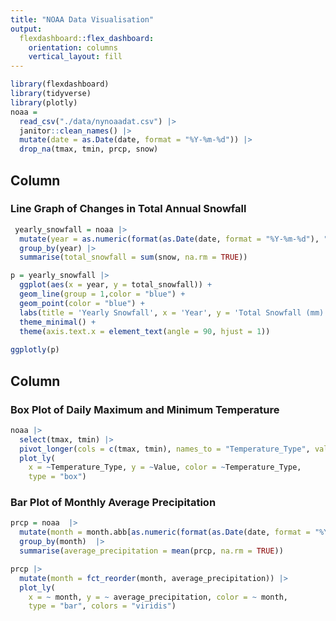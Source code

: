 ```yaml
---
title: "NOAA Data Visualisation"
output: 
  flexdashboard::flex_dashboard:
    orientation: columns
    vertical_layout: fill
---
```


```r
library(flexdashboard)
library(tidyverse)
library(plotly)
noaa = 
  read_csv("./data/nynoaadat.csv") |>
  janitor::clean_names() |> 
  mutate(date = as.Date(date, format = "%Y-%m-%d")) |> 
  drop_na(tmax, tmin, prcp, snow)
```

Column {data-width=600}
-----------------------------------------------------------------------

### Line Graph of Changes in Total Annual Snowfall

```r
 yearly_snowfall = noaa |>
  mutate(year = as.numeric(format(as.Date(date, format = "%Y-%m-%d"), "%Y"))) |>
  group_by(year) |>
  summarise(total_snowfall = sum(snow, na.rm = TRUE))

p = yearly_snowfall |>
  ggplot(aes(x = year, y = total_snowfall)) +
  geom_line(group = 1,color = "blue") + 
  geom_point(color = "blue") +  
  labs(title = 'Yearly Snowfall', x = 'Year', y = 'Total Snowfall (mm)') +
  theme_minimal() +
  theme(axis.text.x = element_text(angle = 90, hjust = 1))
  
ggplotly(p)
```


Column {data-width=400}
-----------------------------------------------------------------------

### Box Plot of Daily Maximum and Minimum Temperature

```r
noaa |>
  select(tmax, tmin) |>
  pivot_longer(cols = c(tmax, tmin), names_to = "Temperature_Type", values_to = "Value") |>
  plot_ly(
    x = ~Temperature_Type, y = ~Value, color = ~Temperature_Type,
    type = "box")
```

### Bar Plot of Monthly Average Precipitation

```r
prcp = noaa  |> 
  mutate(month = month.abb[as.numeric(format(as.Date(date, format = "%Y-%m-%d"), "%m"))])   |>
  group_by(month)  |> 
  summarise(average_precipitation = mean(prcp, na.rm = TRUE)) 

prcp |> 
  mutate(month = fct_reorder(month, average_precipitation)) |> 
  plot_ly(
    x = ~ month, y = ~ average_precipitation, color = ~ month,
    type = "bar", colors = "viridis")
```

